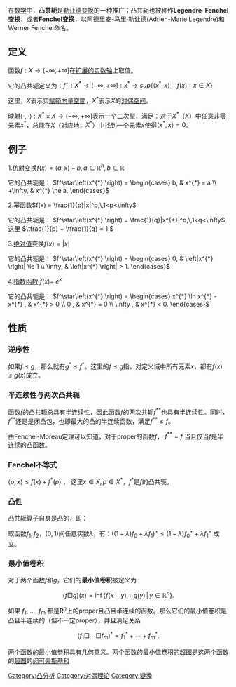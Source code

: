 在[[数学|数学]]中，'''凸共轭'''是[[勒让德变换|勒让德变换]]的一种推广；凸共轭也被称作'''Legendre–Fenchel变换'''，或者'''Fenchel变换'''，以[[阿德里安-马里·勒让德|阿德里安-马里·勒让德]](Adrien-Marie Legendre)和Werner Fenchel命名。

==定义==
函数<math>f : X \rightarrow ( - \infty , + \infty ]</math>在[[扩展的实数轴|扩展的实数轴]]上取值。

它的凸共轭定义为：<math>f^\star : X^* \rightarrow ( - \infty , + \infty ] : x^* \rightarrow sup\{ \left \langle x^* , x \right \rangle - f(x) \mid x \in X \}</math>

这里，<math>X</math>表示实[[賦範向量空間|賦範向量空間]]，<math>X^*</math>表示<math>X</math>的[[对偶空间|对偶空间]]。

映射<math> \left \langle \cdot , \cdot \right \rangle :  X^*   \times X \rightarrow (- \infty , +\infty ]</math>表示一个二次型，满足：对于<math>X^*</math>（<math>X</math>）中任意非零元素<math>x^*</math>，总能在<math>X</math>（对应地，<math>X^*</math>）中找到一个元素<math>x</math>使得<math> \left \langle x^* , x \right \rangle = 0</math>。

==例子==
1.[[仿射变换|仿射变换]]<math>f(x) = \left\langle a,x \right\rangle - b,\,
a \in \mathbb{R}^n, b \in \mathbb{R}</math> 

它的凸共轭是：
<math>
f^\star\left(x^{*} \right)
= \begin{cases} b,      & x^{*}   =  a
             \\ +\infty, & x^{*}  \ne a.
  \end{cases}
</math>

2.[[幂函数|幂函数]]<math>
f(x) = \frac{1}{p}|x|^p,\,1<p<\infty
</math>

它的凸共轭是：
<math>
f^\star\left(x^{*} \right)
= \frac{1}{q}|x^{*}|^q,\,1<q<\infty
</math>
这里 <math>\tfrac{1}{p} + \tfrac{1}{q} = 1.</math>

3.[[绝对值|绝对值]]变换<math>f(x) = \left| x \right|</math>

它的凸共轭是：
<math>
f^\star\left(x^{*} \right)
= \begin{cases} 0,      & \left|x^{*} \right| \le 1
             \\ \infty, & \left|x^{*} \right|  >  1.
  \end{cases}
</math>

4.[[指数函数|指数函数]]
<math>f(x)=\,\! e^x</math>

它的凸共轭是：
<math>
f^\star\left(x^{*} \right)
= \begin{cases} x^{*} \ln x^{*} - x^{*}      , & x^{*}  > 0
             \\ 0                            , & x^{*}  = 0
             \\ \infty                       , & x^{*}  < 0.
  \end{cases}
</math>

== 性质 ==

=== 逆序性 ===
如果<math>f \le g</math>，那么就有<math>g^* \le f^*</math>。这里的<math>f \le g</math>指，对定义域中所有元素<math>x</math>，都有<math>f(x) \le g(x)</math>成立。

=== 半连续性与两次凸共轭 ===
函数<math>f</math>的凸共轭总具有半连续性，因此函数<math>f</math>的两次共轭<math>f^{**}</math>也具有半连续性。同时，<math>f^{**}</math>还是是闭凸包，也即最大的凸的半连续函数，满足<math>f^{**} \le f</math>。

由Fenchel-Moreau定理可以知道，对于proper的函数<math>f</math>， <math>f^{**} = f</math> 当且仅当<math>f</math>是半连续的凸函数。

=== Fenchel不等式 ===
<math>\left\langle p,x \right\rangle \le f(x) + f^*(p)</math> ， 这里<math>x \in X , p \in X^*</math>，<math>f^*</math>是<math>f</math>的凸共轭。

=== 凸性 ===
凸共轭算子自身是凸的，即：

取函数<math>f_1,f_2</math>，<math>(0,1)</math>间任意实数<math>\lambda</math>，有：<math>\left((1-\lambda)f_0+\lambda f_1\right)^\star\le (1-\lambda)f_0^\star+ \lambda f_1^\star</math> 成立。

=== 最小值卷积 ===
对于两个函数''f''和''g''，它们的'''最小值卷积'''被定义为

:<math> \left(f \Box  g\right)(x) = \inf \left \{ f(x-y) + g(y) \, | \, y \in \mathbb{R}^n \right \}. </math>

如果 ''f''<sub>1</sub>, …, ''f''<sub>m</sub> 都是'''R'''<sup>''n''</sup>上的proper且凸且半连续的函数。那么它们的最小值卷积是凸且半连续的（但不一定proper），并且满足关系

:<math> \left( f_1 \Box \cdots \Box f_m \right)^{*} = f_1^{*} + \cdots + f_m^{*}. </math>

两个函数的最小值卷积具有几何意义。两个函数的最小值卷积的[[超图|超图]]是这两个函数的[[超图|超图]]的[[闵可夫斯基和|闵可夫斯基和]]

[[Category:凸分析|Category:凸分析]]
[[Category:对偶理论|Category:对偶理论]]
[[Category:變換|Category:變換]]